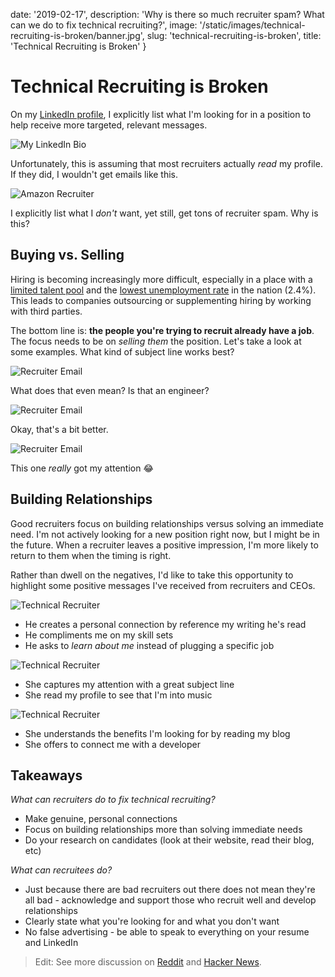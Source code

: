 
date: '2019-02-17',
description: 'Why is there so much recruiter spam? What can we do to fix technical recruiting?',
image: '/static/images/technical-recruiting-is-broken/banner.jpg',
slug: 'technical-recruiting-is-broken',
title: 'Technical Recruiting is Broken'
}


# Technical Recruiting is Broken

<DateAndViews date={meta.date} id={meta.slug} />

On my [LinkedIn profile](https://www.linkedin.com/in/leejamesrobinson/), I explicitly list what I'm looking for in a position to help
receive more targeted, relevant messages.

![My LinkedIn Bio](/static/images/technical-recruiting-is-broken/linkedin-bio.jpg)

Unfortunately, this is assuming that most recruiters actually _read_ my profile. If they did,
I wouldn't get emails like this.

![Amazon Recruiter](/static/images/technical-recruiting-is-broken/amazon.jpg)

I explicitly list what I _don't_ want, yet still, get tons of recruiter spam. Why is this?

## Buying vs. Selling

Hiring is becoming increasingly more difficult, especially in a place with a [limited talent pool](https://innovationia.com/2019/01/03/dsmtech-io-launches-for-tech-job-seekers-scouting-des-moines/) and
the [lowest unemployment rate](https://whotv.com/2019/01/22/iowa-now-has-the-lowest-unemployment-rate-in-the-nation/) in the nation (2.4%).
This leads to companies outsourcing or supplementing hiring by working with third parties.

The bottom line is: **the people you're trying to recruit already have a job**. The focus needs to be on
_selling them_ the position. Let's take a look at some examples. What kind of subject line works best?

![Recruiter Email](/static/images/technical-recruiting-is-broken/recruiter2.jpg)

What does that even mean? Is that an engineer?

![Recruiter Email](/static/images/technical-recruiting-is-broken/recruiter.jpg)

Okay, that's a bit better.

![Recruiter Email](/static/images/technical-recruiting-is-broken/recruiter3.jpg)

This one _really_ got my attention 😂

## Building Relationships

Good recruiters focus on building relationships versus solving an immediate need.
I'm not actively looking for a new position right now, but I might be in the future. When a recruiter leaves a positive impression,
I'm more likely to return to them when the timing is right.

Rather than dwell on the negatives, I'd like to take this opportunity to highlight some positive messages I've received
from recruiters and CEOs.

![Technical Recruiter](/static/images/technical-recruiting-is-broken/derek.jpg)

-   He creates a personal connection by reference my writing he's read
-   He compliments me on my skill sets
-   He asks to _learn about me_ instead of plugging a specific job

![Technical Recruiter](/static/images/technical-recruiting-is-broken/alexa.jpg)

-   She captures my attention with a great subject line
-   She read my profile to see that I'm into music

![Technical Recruiter](/static/images/technical-recruiting-is-broken/katie.jpg)

-   She understands the <Link slug="blog/benefits-i-care-about-in-2019" title="Benefits I Care About in 2019" >benefits I'm looking for</Link> by reading my blog
-   She offers to connect me with a developer

## Takeaways

_What can recruiters do to fix technical recruiting?_

-   Make genuine, personal connections
-   Focus on building relationships more than solving immediate needs
-   Do your research on candidates (look at their website, read their blog, etc)

_What can recruitees do?_

-   Just because there are bad recruiters out there does not mean they're all bad - acknowledge and support those who recruit well and develop relationships
-   Clearly state what you're looking for and what you don't want
-   No false advertising - be able to speak to everything on your resume and LinkedIn

> Edit: See more discussion on [Reddit](https://www.reddit.com/r/recruitinghell/comments/arn2pg/technical_recruiting_is_broken/) and [Hacker News](https://news.ycombinator.com/item?id=19185816).
